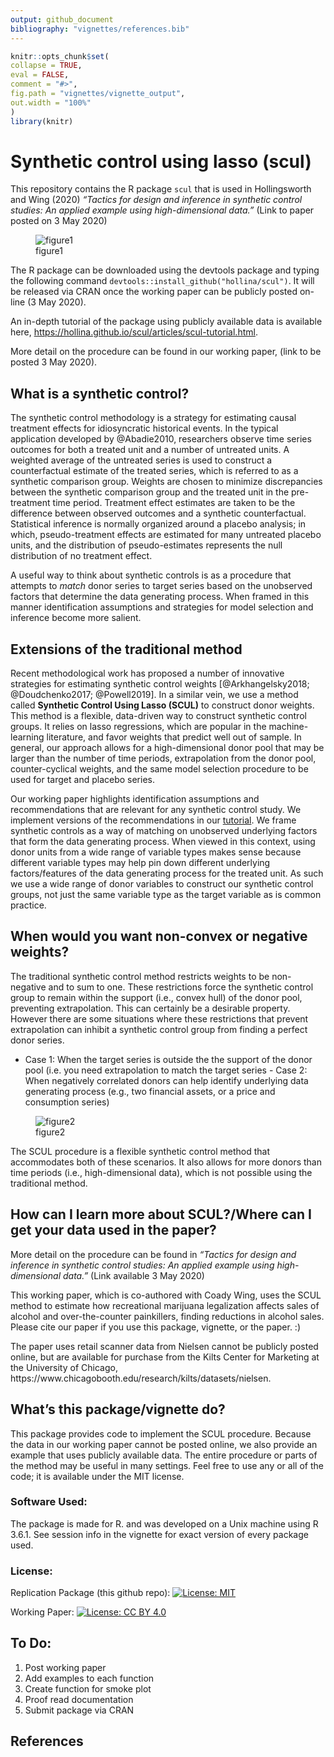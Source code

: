 ```yaml
---
output: github_document
bibliography: "vignettes/references.bib"
---
```

  
  <!-- README.md is generated from README.Rmd. Please edit that file -->
  
  ```r
knitr::opts_chunk$set(
  collapse = TRUE,
  eval = FALSE,
  comment = "#>",
  fig.path = "vignettes/vignette_output",
  out.width = "100%"
)
library(knitr)
```

# Synthetic control using lasso (scul)

This repository contains the R package `scul` that is used in Hollingsworth and Wing (2020) *"Tactics for design and inference in synthetic control studies: An applied example using high-dimensional data."* (Link to paper posted on 3 May 2020)

![figure1](vignettes/vignette_output/ReadMeFigure.png)

  
  The R package can be downloaded using the devtools package and typing the following command  `devtools::install_github("hollina/scul")`. It will be released via CRAN once the working paper can be publicly posted on-line (3 May 2020).

An in-depth tutorial of the package using publicly available data is available here, <https://hollina.github.io/scul/articles/scul-tutorial.html>.

More detail on the procedure can be found in our working paper, (link to be posted 3 May 2020).

## What is a synthetic control?

The synthetic control methodology is a strategy for estimating causal treatment effects for idiosyncratic historical events.
In the typical application developed by @Abadie2010, researchers observe time series outcomes for both a treated unit and a number of untreated units.
A weighted average of the untreated series is used to construct a counterfactual estimate of the treated series, which is referred to as a synthetic comparison group.
Weights are chosen to minimize discrepancies between the synthetic comparison group and the treated unit in the pre-treatment time period.
Treatment effect estimates are taken to be the difference between observed outcomes and a synthetic counterfactual.
Statistical inference is normally organized around a placebo analysis; in which, pseudo-treatment effects are estimated for many untreated placebo units, and the distribution of pseudo-estimates represents the null distribution of no treatment effect.

A useful way to think about synthetic controls is as a procedure that attempts to *match* donor series to target series based on the unobserved factors that determine the data generating process.
When framed in this manner identification assumptions and strategies for model selection and inference become more salient.

## Extensions of the traditional method

Recent methodological work has proposed a number of innovative strategies for estimating synthetic control weights [@Arkhangelsky2018; @Doudchenko2017; @Powell2019].
In a similar vein, we use a method called **Synthetic Control Using Lasso (SCUL)** to construct donor weights.
This method is a flexible, data-driven way to construct synthetic control groups.
It relies on lasso regressions, which are popular in the machine-learning literature, and favor weights that predict well out of sample.
In general, our approach allows for a high-dimensional donor pool that may be larger than the number of time periods, extrapolation from the donor pool, counter-cyclical weights, and the same model selection procedure to be used for target and placebo series.

Our working paper highlights identification assumptions and recommendations that are relevant for any synthetic control study.
We implement versions of the recommendations in our [tutorial](https://hollina.github.io/scul/articles/scul-tutorial.html).
We frame synthetic controls as a way of matching on unobserved underlying factors that form the data generating process.
When viewed in this context, using donor units from a wide range of variable types makes sense because different variable types may help pin down different underlying factors/features of the data generating process for the treated unit.
As such we use a wide range of donor variables to construct our synthetic control groups, not just the same variable type as the target variable as is common practice.

## When would you want non-convex or negative weights?

The traditional synthetic control method restricts weights to be non-negative and to sum to one.
These restrictions force the synthetic control group to remain within the support (i.e., convex hull) of the donor pool, preventing extrapolation.
This can certainly be a desirable property.
However there are some situations where these restrictions that prevent extrapolation can inhibit a synthetic control group from finding a perfect donor series.

- Case 1: When the target series is outside the the support of the donor pool (i.e. you need extrapolation to match the target series
                                                                               - Case 2: When negatively correlated donors can help identify underlying data generating process (e.g., two financial assets, or a price and consumption series)
                                                                               
![figure2](vignettes/vignette_output/time_series_convex_hull.png)


The SCUL procedure is a flexible synthetic control method that accommodates both of these scenarios. It also allows for more donors than time periods (i.e., high-dimensional data), which is not possible using the traditional method.
                                                                               
                                                                               
## How can I learn more about SCUL?/Where can I get your data used in the paper?
                                                                               
More detail on the procedure can be found in *"Tactics for design and inference in synthetic control studies: An applied example using high-dimensional data."* (Link available 3 May 2020)

This working paper, which is co-authored with Coady Wing, uses the SCUL method to estimate how recreational marijuana legalization affects sales of alcohol and over-the-counter painkillers, finding reductions in alcohol sales. Please cite our paper if you use this package, vignette, or the paper. :)

The paper uses retail scanner data from Nielsen cannot be publicly posted online, but are available for purchase from the Kilts Center for Marketing at the University of Chicago, https://www.chicagobooth.edu/research/kilts/datasets/nielsen.


## What's this package/vignette do?

This package provides code to implement the SCUL procedure.
Because the data in our working paper cannot be posted online, we also provide an example that uses publicly available data.
The entire procedure or parts of the method may be useful in many settings.
Feel free to use any or all of the code; it is available under the MIT license.


### Software Used:
The package is made for R. and was developed on a Unix machine using R 3.6.1. See session info in the vignette for exact version of every package used.

### License:
Replication Package (this github repo): [![License: MIT](https://img.shields.io/badge/License-MIT-yellow.svg)](https://opensource.org/licenses/MIT)

Working Paper: [![License: CC BY 4.0](https://img.shields.io/badge/License-CC%20BY%204.0-lightgrey.svg)](https://creativecommons.org/licenses/by/4.0/)

## To Do:

1. Post working paper
1. Add examples to each function
1. Create function for smoke plot
1. Proof read documentation
1. Submit package via CRAN

## References 

